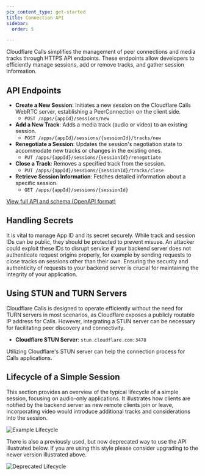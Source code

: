 ```yaml
---
pcx_content_type: get-started
title: Connection API
sidebar:
  order: 5

---
```


Cloudflare Calls simplifies the management of peer connections and media tracks through HTTPS API endpoints. These endpoints allow developers to efficiently manage sessions, add or remove tracks, and gather session information.

## API Endpoints

* **Create a New Session**: Initiates a new session on the Cloudflare Calls WebRTC server, establishing a PeerConnection on the client side.
  * `POST /apps/{appId}/sessions/new`
* **Add a New Track**: Adds a media track (audio or video) to an existing session.
  * `POST /apps/{appId}/sessions/{sessionId}/tracks/new`
* **Renegotiate a Session**: Updates the session's negotiation state to accommodate new tracks or changes in the existing ones.
  * `PUT /apps/{appId}/sessions/{sessionId}/renegotiate`
* **Close a Track**: Removes a specified track from the session.
  * `PUT /apps/{appId}/sessions/{sessionId}/tracks/close`
* **Retrieve Session Information**: Fetches detailed information about a specific session.
  * `GET /apps/{appId}/sessions/{sessionId}`

[View full API and schema (OpenAPI format)](/calls/static/calls-api-2024-05-21.yaml)

## Handling Secrets

It is vital to manage App ID and its secret securely. While track and session IDs can be public, they should be protected to prevent misuse. An attacker could exploit these IDs to disrupt service if your backend server does not authenticate request origins properly, for example by sending requests to close tracks on sessions other than their own. Ensuring the security and authenticity of requests to your backend server is crucial for maintaining the integrity of your application.

## Using STUN and TURN Servers

Cloudflare Calls is designed to operate efficiently without the need for TURN servers in most scenarios, as Cloudflare exposes a publicly routable IP address for Calls. However, integrating a STUN server can be necessary for facilitating peer discovery and connectivity.

* **Cloudflare STUN Server**: `stun.cloudflare.com:3478`

Utilizing Cloudflare's STUN server can help the connection process for Calls applications.

## Lifecycle of a Simple Session

This section provides an overview of the typical lifecycle of a simple session, focusing on audio-only applications. It illustrates how clients are notified by the backend server as new remote clients join or leave, incorporating video would introduce additional tracks and considerations into the session.

<div class="full-img">

![Example Lifecycle](~/assets/images/calls/lifecycle-of-a-session.png)

There is also a previously used, but now deprecated way to use the API illustrated below. If you are using this style please consider upgrading to the newer version illustrated above.

<div class="full-img">

![Deprecated Lifecycle](~/assets/images/calls/deprecated-lifecycle-of-a-session.png)

</div>
